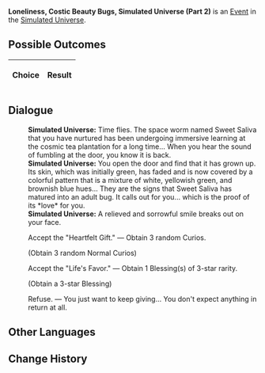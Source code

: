 {{Simulated Universe Event Infobox
|title         = Loneliness, Costic Beauty Bugs, Simulated Universe (Part 2)
|image         = Random Event 2.png
|type          =
|domains_su    = Occurrence
|domains_ext   = Occurrence
|domains_swarm = 
|domains_gng   = 
|requirements  =
|prev          = {{tx}}
|next          = {{tx}}
|indexRewards  =
|characters    = 
}}
'''Loneliness, Costic Beauty Bugs, Simulated Universe (Part 2)''' is an [[Simulated Universe/Events|Event]] in the [[Simulated Universe]].

==Possible Outcomes==
{| class="article-table"
!Choice
!Result

|}

<!--
==Gameplay Notes==

-->
==Dialogue==
{{Dialogue Start}}
:'''Simulated Universe:''' Time flies. The space worm named Sweet Saliva that you have nurtured has been undergoing immersive learning at the cosmic tea plantation for a long time... When you hear the sound of fumbling at the door, you know it is back.
:'''Simulated Universe:''' You open the door and find that it has grown up. Its skin, which was initially green, has faded and is now covered by a colorful pattern that is a mixture of white, yellowish green, and brownish blue hues... They are the signs that Sweet Saliva has matured into an adult bug. It calls out for you... which is the proof of its *love* for you.
:'''Simulated Universe:''' A relieved and sorrowful smile breaks out on your face.
:{{DIcon|Star}} Accept the "Heartfelt Gift." &mdash; Obtain 3 random Curios.
:;(Obtain 3 random Normal Curios)
:{{DIcon|Star}} Accept the "Life's Favor." &mdash; Obtain 1 Blessing(s) of 3-star rarity.
:;(Obtain a 3-star Blessing)
:{{DIcon|Star}} Refuse. &mdash; You just want to keep giving... You don't expect anything in return at all.
{{Dialogue End}}

==Other Languages==
{{Other Languages
|zhs   = 孤独，太空美虫，模拟宇宙（其二）
|zht   = 孤獨，太空美蟲，模擬宇宙（其二）
|ja    = 孤独、宇宙の美虫、模擬宇宙（2）
|ko    = 고독, 우주 곤충, 시뮬레이션 우주 (2)
|es    = Soledad, gusanos espaciales y el Universo Simulado II
|fr    = Solitude, insectes merveilleux et Univers simulé (partie 2)
|ru    = Одиночество, космические жуки, Виртуальная вселенная II
|th    = ความโดดเดี่ยว แมลงแสนสวยในอวกาศ และ Simulated Universe (2)
|vi    = Cô Độc, Sâu Không Gian, Vũ Trụ Mô Phỏng 2
|de    = Einsamkeit, Weltraum-Schönheitskäfer, Universum-Simulation (Teil 2)
|id    = Kesepian, Serangga Cantik Luar Angkasa, Simulated Universe (2)
|pt    = Solidão, Insetos da Beleza, Universo Simulado (Parte 2)
}}

==Change History==
{{Change History|1.0}}
